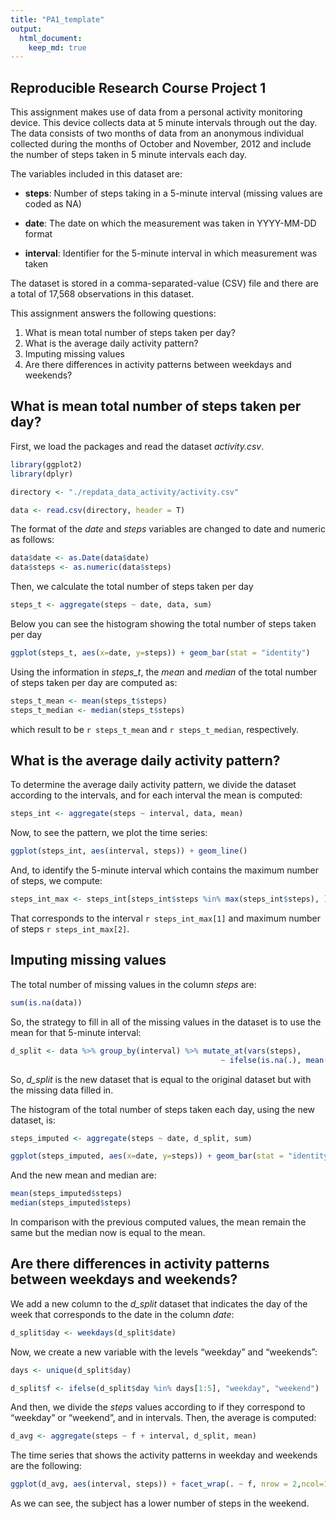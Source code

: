 --- 
title: "PA1_template" 
output: 
  html_document: 
    keep_md: true 
---

## Reproducible Research Course Project 1

This assignment makes use of data from a personal activity monitoring device. This device collects data at 5 minute intervals through out the day. The data consists of two months of data from an anonymous individual collected during the months of October and November, 2012 and include the number of steps taken in 5 minute intervals each day.

The variables included in this dataset are:

- **steps**: Number of steps taking in a 5-minute interval (missing values are coded as \color{red}{\verb|NA|}NA)

- **date**: The date on which the measurement was taken in YYYY-MM-DD format

- **interval**: Identifier for the 5-minute interval in which measurement was taken

The dataset is stored in a comma-separated-value (CSV) file and there are a total of 17,568 observations in this dataset.

This assignment answers the following questions:

1. What is mean total number of steps taken per day?
2. What is the average daily activity pattern?
3. Imputing missing values
4. Are there differences in activity patterns between weekdays and weekends?

## What is mean total number of steps taken per day?

First, we load the packages and read the dataset *activity.csv*. 

```{r begin}
library(ggplot2)
library(dplyr)

directory <- "./repdata_data_activity/activity.csv"

data <- read.csv(directory, header = T)

```
The format of the *date* and *steps* variables are changed to date and numeric as 
follows:

```{r}

data$date <- as.Date(data$date)
data$steps <- as.numeric(data$steps)

```


Then, we calculate the total number of steps taken per day


```{r}
steps_t <- aggregate(steps ~ date, data, sum)
```
Below you can see the histogram showing the total number of steps taken per day 
```{r plot1}
ggplot(steps_t, aes(x=date, y=steps)) + geom_bar(stat = "identity")
```

Using the information in *steps_t*, the *mean* and *median* of the total number 
of steps taken per day are computed as:

```{r}
steps_t_mean <- mean(steps_t$steps)
steps_t_median <- median(steps_t$steps)
```

which result to be `r steps_t_mean` and `r steps_t_median`, respectively.

## What is the average daily activity pattern?

To determine the average daily activity pattern, we divide the dataset according
to the intervals, and for each interval the mean is computed:

```{r}
steps_int <- aggregate(steps ~ interval, data, mean)
```
Now, to see the pattern, we plot the time series:

```{r fig2}
ggplot(steps_int, aes(interval, steps)) + geom_line()
```

And, to identify the 5-minute interval which contains the maximum number of steps,
we compute:

```{r}
steps_int_max <- steps_int[steps_int$steps %in% max(steps_int$steps), ]
```

That corresponds to the interval `r steps_int_max[1]` and maximum number of
steps `r steps_int_max[2]`.

## Imputing missing values

The total number of missing values in the column *steps* are:

```{r}
sum(is.na(data))
```

So, the strategy to fill in all of the missing values in the dataset is to use
the mean for that 5-minute interval:

```{r}
d_split <- data %>% group_by(interval) %>% mutate_at(vars(steps), 
                                               ~ ifelse(is.na(.), mean(., na.rm=T), .) )
```

So, *d_split* is the new dataset that is equal to the original dataset but with
the missing data filled in.

The histogram of the total number of steps taken each day, using the new dataset,
is:

```{r}
steps_imputed <- aggregate(steps ~ date, d_split, sum)
```


```{r plot3}
ggplot(steps_imputed, aes(x=date, y=steps)) + geom_bar(stat = "identity")
```

And the new mean and median are:

```{r}
mean(steps_imputed$steps)
median(steps_imputed$steps)
```

In comparison with the previous computed values, the mean remain the same but
the median now is equal to the mean. 

## Are there differences in activity patterns between weekdays and weekends?

We add a new column to the *d_split* dataset that indicates the day of the week
that corresponds to the date in the column *date*:

```{r}
d_split$day <- weekdays(d_split$date)
```

Now, we create a new variable with the levels "weekday" and "weekends":

```{r}
days <- unique(d_split$day)

d_split$f <- ifelse(d_split$day %in% days[1:5], "weekday", "weekend") 
```

And then, we divide the *steps* values according to if they correspond to 
"weekday" or "weekend", and in intervals. Then, the average is computed:

```{r}
d_avg <- aggregate(steps ~ f + interval, d_split, mean)
```
The time series that shows the activity patterns in weekday and weekends are the
following:

```{r plot4}
ggplot(d_avg, aes(interval, steps)) + facet_wrap(. ~ f, nrow = 2,ncol=1) + geom_line()
```

As we can see, the subject has a lower number of steps in the weekend.

